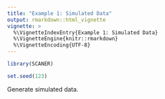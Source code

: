 ```yaml
---
title: "Example 1: Simulated Data"
output: rmarkdown::html_vignette
vignette: >
  %\VignetteIndexEntry{Example 1: Simulated Data}
  %\VignetteEngine{knitr::rmarkdown}
  %\VignetteEncoding{UTF-8}
---
```


```r
library(SCANER)
```

```r
set.seed(123)
```

Generate simulated data.

```r

```

